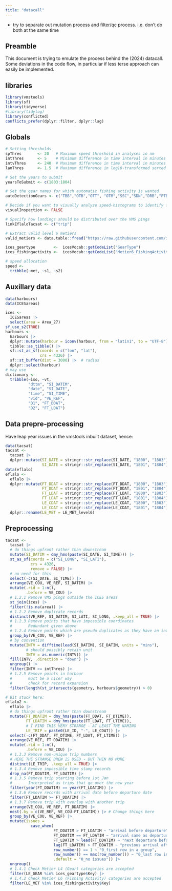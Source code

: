 ```yaml
---
title: "datacall"
---
```


* try to separate out mutation process and filter/qc process. i.e. don't do both at the same time

## Preamble

This document is trying to emulate the process behind the (2024) datacall. Some deviations in the code flow, in particular if less terse approach can easily be implemented.

## libraries

```r
library(vmstools)
library(sf)
library(tidyverse)
#library(tidylog)
library(conflicted)
conflicts_prefer(dplyr::filter, dplyr::lag)
```

## Globals

```r
# Setting thresholds
spThres       <- 20   # Maximum speed threshold in analyses in nm
intThres      <- 5    # Minimum difference in time interval in minutes to prevent pseudo duplicates
intvThres     <- 240  # Maximum difference in time interval in minutes to prevent unrealistic intervals
lanThres      <- 1.5  # Maximum difference in log10-transformed sorted weights

# Set the years to submit
yearsToSubmit <- c(1803:1804)

# Set the gear names for which automatic fishing activity is wanted
autoDetectionGears <- c("TBB","OTB","OTT", "OTM","SSC","SDN","DRB","PTB","HMD", "MIS")

# Decide if you want to visually analyze speed-histograms to identify fishing activity peaks
visualInspection <- FALSE

# Specify how landings should be distributed over the VMS pings
linkEflaloTacsat <- c("trip")

# Extract valid level 6 metiers 
valid_metiers <- data.table::fread("https://raw.githubusercontent.com/ices-eg/RCGs/master/Metiers/Reference_lists/RDB_ISSG_Metier_list.csv")$Metier_level6

ices_geartype        <-  icesVocab::getCodeList("GearType")
ices_fishingactivity <-  icesVocab::getCodeList("Metier6_FishingActivity")

# speed allocation
speed <-
  tribble(~met, ~s1, ~s2)
```


## Auxillary data

```r
data(harbours)
data(ICESareas)

ices <- 
  ICESareas |> 
  select(area = Area_27)
sf_use_s2(TRUE)
harbours <- 
  harbours |> 
  dplyr::mutate(harbour = iconv(harbour, from = "latin1", to = "UTF-8")) |> 
  tibble::as_tibble() |> 
  sf::st_as_sf(coords = c("lon", "lat"),
               crs = 4326) |> 
  sf::st_buffer(dist = 3000) |>  # radius
  dplyr::select(harbour)
# may use
dictionary <- 
  tribble(~iso, ~vt,
          "dttm", "SI_DATIM",
          "date", "SI_DATE",
          "time", "SI_TIME",
          "vid", "VE_REF",
          "D1", "FT_DDAT",
          "D2", "FT_LDAT")
```

## Data prepre-processing

Have leap year issues in the vmstools inbuilt dataset, hence:

```r
data(tacsat)
tacsat <- 
  tacsat |> 
  dplyr::mutate(SI_DATE = stringr::str_replace(SI_DATE, "1800", "1803"),
                SI_DATE = stringr::str_replace(SI_DATE, "1801", "1804"))
data(eflalo)
eflalo <- 
  eflalo |> 
  dplyr::mutate(FT_DDAT = stringr::str_replace(FT_DDAT, "1800", "1803"),
                FT_DDAT = stringr::str_replace(FT_DDAT, "1801", "1804"),
                FT_LDAT = stringr::str_replace(FT_LDAT, "1800", "1803"),
                FT_LDAT = stringr::str_replace(FT_LDAT, "1801", "1804"),
                LE_CDAT = stringr::str_replace(LE_CDAT, "1800", "1803"),
                LE_CDAT = stringr::str_replace(LE_CDAT, "1801", "1804")) |> 
  dplyr::rename(LE_MET = LE_MET_level6)
```

## Preprocessing

```r
tacsat <- 
  tacsat |> 
  # do things upfront rather than downstream
  mutate(SI_DATIM = dmy_hms(paste(SI_DATE, SI_TIME))) |>
  st_as_sf(coords = c("SI_LONG", "SI_LATI"),
           crs = 4326,
           remove = FALSE) |> 
  # no need for this
  select(-c(SI_DATE, SI_TIME)) |> 
  arrange(VE_COU, VE_REF, SI_DATIM) |> 
  mutate(.rid = 1:n(),
         .before = VE_COU) |> 
  # 1.2.1 Remove VMS pings outside the ICES areas
  st_join(ices) |> 
  filter(!is.na(area)) |> 
  # 1.2.2 Remove duplicate records
  distinct(VE_REF, SI_DATIM, SI_LATI, SI_LONG, .keep_all = TRUE) |> 
  # 1.2.3 Remove points that have impossible coordinates
  #       Redundant given above
  # 1.2.4 Remove points which are pseudo duplicates as they have an interval rate < x minutes
  group_by(VE_COU, VE_REF) |> 
  # by convention
  mutate(INTV = difftime(lead(SI_DATIM), SI_DATIM, units = "mins"),
         # should possibly retain unit
         INTV = as.numeric(INTV)) |> 
  fill(INTV, .direction = "down") |> 
  ungroup() |> 
  filter(INTV >= intThres) |> 
  # 1.2.5 Remove points in harbour
  #       must be a nicer way
  #       check for record expansion
  filter(length(st_intersects(geometry, harbours$geometry)) > 0)

# Bit stuck here:
eflalo2 <-
  eflalo |> 
  # do things upfront rather than downstream
  mutate(FT_DDATIM = dmy_hms(paste(FT_DDAT, FT_DTIME)),
         FT_LDATIM = dmy_hms(paste(FT_LDAT, FT_LTIME)),
         # I FIND THIS VERY STRANGE - AT LEAST THE NAMING
         LE_TRIP = paste0(LE_ID, "-", LE_CDAT)) |> 
  select(-c(FT_DDAT, FT_DTIME, FT_LDAT, FT_LTIME)) |> 
  arrange(VE_REF, FT_DDATIM) |> 
  mutate(.rid = 1:n(),
         .before = VE_COU) |> 
  # 1.3.3 Remove non-unique trip numbers
  # HERE THE STRANGE BREW IS USED - BUT THEN NO MORE
  distinct(LE_TRIP, .keep_all = TRUE) |> 
  # 1.3.4 Remove impossible time stamp records
  drop_na(FT_DDATIM, FT_LDATIM) |> 
  # 1.3.5 Remove trip starting before 1st Jan
  #       Interpreted as trips that go over the new year
  filter(year(FT_DDATIM) == year(FT_LDATIM)) |> 
  # 1.3.6 Remove records with arrival date before departure date
  filter(FT_LDATIM >= FT_DDATIM) |> 
  # 1.3.7 Remove trip with overlap with another trip
  arrange(VE_COU, VE_REF, FT_DDATIM) |> 
  nest(.by = c(VE_REF, VE_COU:FT_LDATIM)) |> # Change things here
  group_by(VE_COU, VE_REF) |> 
  mutate(issues = 
           case_when(
                     FT_DDATIM > FT_LDATIM ~ "arrival before departure",
                     FT_DDATIM == FT_LDATIM ~ "arrival same as departure",
                     FT_LDATIM > lead(FT_DDATIM) ~ "next departure before current arrival",
                     lag(FT_LDATIM) > FT_DDATIM ~ "previous arrival after current departure",
                     row_number() == 1 ~ "0_first row in a group", 
                     row_number() == max(row_number()) ~ "0_last row in a group",
                     .default = "0_no issues")) |> 
  ungroup()
  # 1.4.1 Check Metier L4 (Gear) categories are accepted
  filter(LE_GEAR %in% ices_geartype$Key) |> 
  # 1,4,2 Check Metier L6 (Fishing Activity) categories are accepted
  filter(LE_MET %in% ices_fishingactivity$Key)

```

